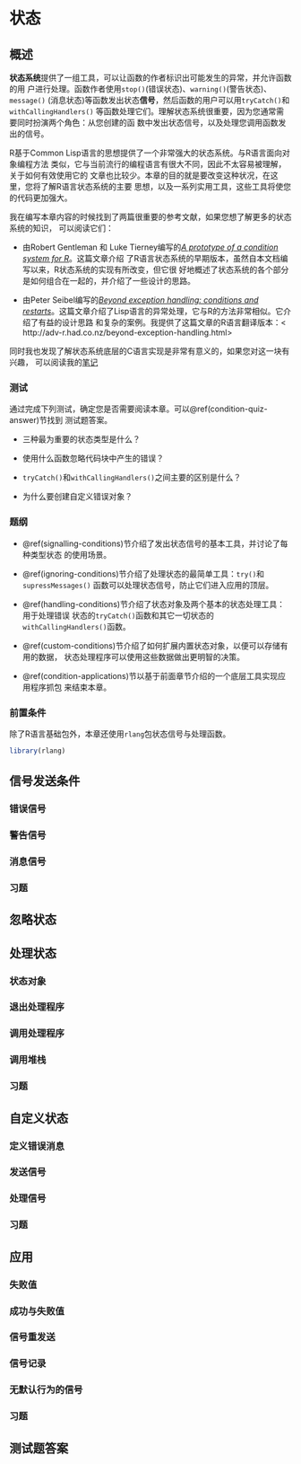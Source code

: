 # 状态 {#conditions}

## 概述 

**状态系统**提供了一组工具，可以让函数的作者标识出可能发生的异常，并允许函数的用
户进行处理。函数作者使用`stop()`(错误状态)、`warning()`(警告状态)、`message()`
(消息状态)等函数发出状态**信号**，然后函数的用户可以用`tryCatch()`和`withCallingHandlers()`
等函数处理它们。理解状态系统很重要，因为您通常需要同时扮演两个角色：从您创建的函
数中发出状态信号，以及处理您调用函数发出的信号。

R基于Common Lisp语言的思想提供了一个非常强大的状态系统。与R语言面向对象编程方法
类似，它与当前流行的编程语言有很大不同，因此不太容易被理解，关于如何有效使用它的
文章也比较少。本章的目的就是要改变这种状况，在这里，您将了解R语言状态系统的主要
思想，以及一系列实用工具，这些工具将使您的代码更加强大。

我在编写本章内容的时候找到了两篇很重要的参考文献，如果您想了解更多的状态系统的知识，
可以阅读它们：

+ 由Robert Gentleman 和 Luke Tierney编写的[_A prototype of a condition system for R_][prototype]。这篇文章介绍
了R语言状态系统的早期版本，虽然自本文档编写以来，R状态系统的实现有所改变，但它很
好地概述了状态系统的各个部分是如何组合在一起的，并介绍了一些设计的思路。

+ 由Peter Seibel编写的[_Beyond exception handling: conditions and restarts_][beyond-handling]。这篇文章介绍了Lisp语言的异常处理，它与R的方法非常相似。它介绍了有益的设计思路
和复杂的案例。我提供了这篇文章的R语言翻译版本：< http://adv-r.had.co.nz/beyond-exception-handling.html>

同时我也发现了解状态系统底层的C语言实现是非常有意义的，如果您对这一块有兴趣，
可以阅读我的[笔记](https://gist.github.com/hadley/4278d0a6d3a10e42533d59905fbed0ac)

### 测试 {-}

通过完成下列测试，确定您是否需要阅读本章。可以\@ref(condition-quiz-answer)节找到
测试题答案。

+ 三种最为重要的状态类型是什么？

+ 使用什么函数忽略代码块中产生的错误？

+ `tryCatch()`和`withCallingHandlers()`之间主要的区别是什么？

+ 为什么要创建自定义错误对象？

### 题纲 {-}

+ \@ref(signalling-conditions)节介绍了发出状态信号的基本工具，并讨论了每种类型状态
的使用场景。

+ \@ref(ignoring-conditions)节介绍了处理状态的最简单工具：`try()`和`supressMessages()`
函数可以处理状态信号，防止它们进入应用的顶层。

+ \@ref(handling-conditions)节介绍了状态对象及两个基本的状态处理工具：用于处理错误
状态的`tryCatch()`函数和其它一切状态的`withCallingHandlers()`函数。

+ \@ref(custom-conditions)节介绍了如何扩展内置状态对象，以便可以存储有用的数据，
状态处理程序可以使用这些数据做出更明智的决策。

+ \@ref(condition-applications)节以基于前面章节介绍的一个底层工具实现应用程序抓包
来结束本章。

### 前置条件

除了R语言基础包外，本章还使用`rlang`包状态信号与处理函数。

```r
library(rlang)
```


## 信号发送条件 {#signalling-conditions}

### 错误信号

### 警告信号

### 消息信号

### 习题

## 忽略状态 {#ignoring-conditions}

## 处理状态 {#handling-conditions}

### 状态对象

### 退出处理程序

### 调用处理程序

### 调用堆栈

### 习题

## 自定义状态 {#custom-conditions}

### 定义错误消息

### 发送信号

### 处理信号

### 习题

## 应用 {#condition-applications}

### 失败值

### 成功与失败值

### 信号重发送

### 信号记录

### 无默认行为的信号

### 习题

## 测试题答案 {#condition-quiz-answer}


[prototype]: http://homepage.stat.uiowa.edu/~luke/R/exceptions/simpcond.html
[beyond-handling]: http://www.gigamonkeys.com/book/beyond-exception-handling-conditions-and-restarts.html
